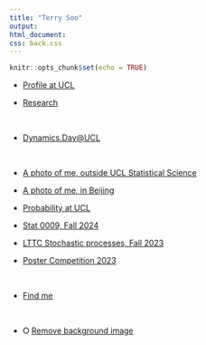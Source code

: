 ```yaml
---
title: "Terry Soo"
output: 
html_document: 
css: back.css
---
```




```r
knitr::opts_chunk$set(echo = TRUE)
```

*  [Profile at UCL](https://www.ucl.ac.uk/statistics/dr-terry-soo)



*  [Research](https://tsoo-math.github.io/m3/research.html)

<br>

* [Dynamics.Day@UCL](https://tsoo-math.github.io/Fitzrovia.html)

<br>

*  [A photo of me, outside UCL Statistical Science](https://tsoo-math.github.io/Terry-ucl-stats.jpeg)


* [A photo of me, in Beijing](https://tsoo-math.github.io/m3/terrysoo.htm)



* [Probability at UCL](https://sites.google.com/view/probability-at-ucl/home?authuser=0)



*  [Stat 0009, Fall 2024](https://tsoo-math.github.io/ucl5/skeleton-stat9-2024.html)


*  [LTTC Stochastic processes, Fall 2023](https://tsoo-math.github.io/lttc/skeleton-LTTC-2023.html)


* [Poster Competition 2023](https://tsoo-math.github.io/ucl2/grst/2023-poster.html)

<br>

*    [Find me](https://tsoo-math.github.io/find.html)

<br>




* &#x2B58; [Remove background image](https://tsoo-math.github.io/index-noback.html)


